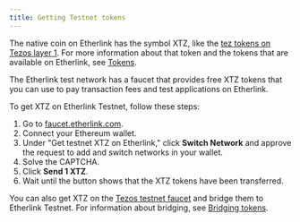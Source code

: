 ```yaml
---
title: Getting Testnet tokens
---
```


The native coin on Etherlink has the symbol XTZ, like the [tez tokens on Tezos layer 1](https://docs.tezos.com/architecture/tokens).
For more information about that token and the tokens that are available on Etherlink, see [Tokens](/building-on-etherlink/tokens).

The Etherlink test network has a faucet that provides free XTZ tokens that you can use to pay transaction fees and test applications on Etherlink.

To get XTZ on Etherlink Testnet, follow these steps:

1. Go to [faucet.etherlink.com](https://faucet.etherlink.com/).
2. Connect your Ethereum wallet.
3. Under "Get testnet XTZ on Etherlink," click **Switch Network** and approve the request to add and switch networks in your wallet.
4. Solve the CAPTCHA.
5. Click **Send 1 XTZ**.
6. Wait until the button shows that the XTZ tokens have been transferred.

You can also get XTZ on the [Tezos testnet faucet](https://faucet.ghostnet.teztnets.com/) and bridge them to Etherlink Testnet.
For information about bridging, see [Bridging tokens](/bridging).
